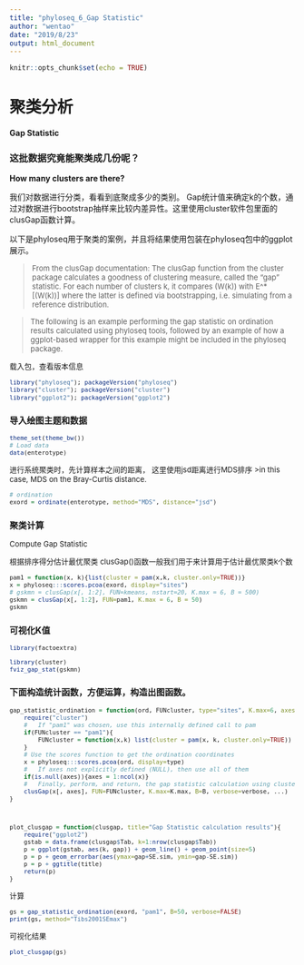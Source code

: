 ---
title: "phyloseq_6_Gap Statistic"
author: "wentao"
date: "2019/8/23"
output: html_document
---

```{r setup, include=FALSE}
knitr::opts_chunk$set(echo = TRUE)
```
# 聚类分析
**Gap Statistic**


### 这批数据究竟能聚类成几份呢？
**How many clusters are there?**

我们对数据进行分类，看看到底聚成多少的类别。
Gap统计值来确定k的个数，通过对数据进行bootstrap抽样来比较内差异性。这里使用cluster软件包里面的clusGap函数计算。

以下是phyloseq用于聚类的案例，并且将结果使用包装在phyloseq包中的ggplot展示。

><font size=2>From the clusGap documentation: The clusGap function from the cluster package calculates a goodness of clustering measure, called the “gap” statistic. For each number of clusters k, it compares (W(k)) with E^*[(W(k))] where the latter is defined via bootstrapping, i.e. simulating from a reference distribution.

><font size=2>The following is an example performing the gap statistic on ordination results calculated using phyloseq tools, followed by an example of how a ggplot-based wrapper for this example might be included in the phyloseq package.


载入包，查看版本信息
```{R}

library("phyloseq"); packageVersion("phyloseq")
library("cluster"); packageVersion("cluster")
library("ggplot2"); packageVersion("ggplot2")
```



### 导入绘图主题和数据

```{R}
theme_set(theme_bw())
# Load data
data(enterotype)
```


进行系统聚类时，先计算样本之间的距离， 这里使用jsd距离进行MDS排序
><font size=2>in this case, MDS on the Bray-Curtis distance.

```{R}
# ordination
exord = ordinate(enterotype, method="MDS", distance="jsd")

```
### 聚类计算
Compute Gap Statistic

根据排序得分估计最优聚类
clusGap()函数一般我们用于来计算用于估计最优聚类k个数
```{R}
pam1 = function(x, k){list(cluster = pam(x,k, cluster.only=TRUE))}
x = phyloseq:::scores.pcoa(exord, display="sites")
# gskmn = clusGap(x[, 1:2], FUN=kmeans, nstart=20, K.max = 6, B = 500)
gskmn = clusGap(x[, 1:2], FUN=pam1, K.max = 6, B = 50)
gskmn
```


### 可视化K值

```{R}
library(factoextra)

library(cluster)
fviz_gap_stat(gskmn)


```


### 下面构造统计函数，方便运算，构造出图函数。

```{R}

gap_statistic_ordination = function(ord, FUNcluster, type="sites", K.max=6, axes=c(1:2), B=500, verbose=interactive(), ...){
    require("cluster")
    #   If "pam1" was chosen, use this internally defined call to pam
    if(FUNcluster == "pam1"){
        FUNcluster = function(x,k) list(cluster = pam(x, k, cluster.only=TRUE))     
    }
    # Use the scores function to get the ordination coordinates
    x = phyloseq:::scores.pcoa(ord, display=type)
    #   If axes not explicitly defined (NULL), then use all of them
    if(is.null(axes)){axes = 1:ncol(x)}
    #   Finally, perform, and return, the gap statistic calculation using cluster::clusGap  
    clusGap(x[, axes], FUN=FUNcluster, K.max=K.max, B=B, verbose=verbose, ...)
}



plot_clusgap = function(clusgap, title="Gap Statistic calculation results"){
    require("ggplot2")
    gstab = data.frame(clusgap$Tab, k=1:nrow(clusgap$Tab))
    p = ggplot(gstab, aes(k, gap)) + geom_line() + geom_point(size=5)
    p = p + geom_errorbar(aes(ymax=gap+SE.sim, ymin=gap-SE.sim))
    p = p + ggtitle(title)
    return(p)
}

```

计算
```{R}
gs = gap_statistic_ordination(exord, "pam1", B=50, verbose=FALSE)
print(gs, method="Tibs2001SEmax")

```

可视化结果
```{R}
plot_clusgap(gs)

```

